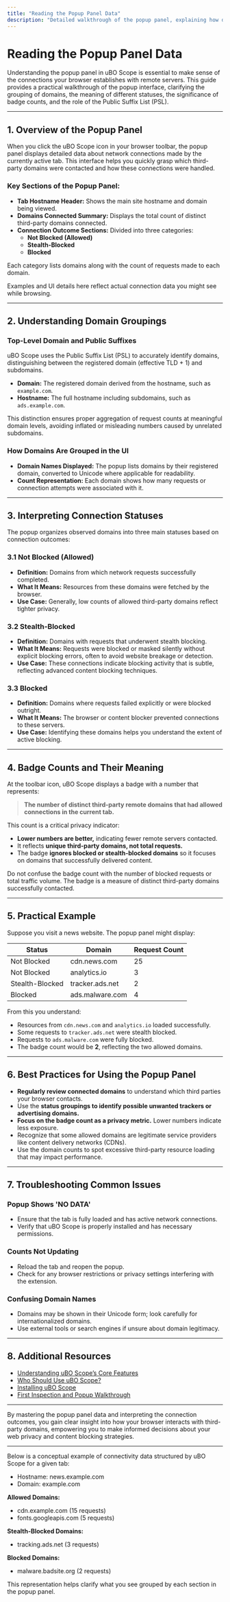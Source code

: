 ```yaml
---
title: "Reading the Popup Panel Data"
description: "Detailed walkthrough of the popup panel, explaining how domains are grouped and how to interpret statuses ('allowed', 'stealth', 'blocked'), badge counts, and the role of the public suffix list. Empowers users to make informed decisions about website behavior."
---
```


# Reading the Popup Panel Data

Understanding the popup panel in uBO Scope is essential to make sense of the connections your browser establishes with remote servers. This guide provides a practical walkthrough of the popup interface, clarifying the grouping of domains, the meaning of different statuses, the significance of badge counts, and the role of the Public Suffix List (PSL).

---

## 1. Overview of the Popup Panel

When you click the uBO Scope icon in your browser toolbar, the popup panel displays detailed data about network connections made by the currently active tab. This interface helps you quickly grasp which third-party domains were contacted and how these connections were handled.

### Key Sections of the Popup Panel:

- **Tab Hostname Header:** Shows the main site hostname and domain being viewed.
- **Domains Connected Summary:** Displays the total count of distinct third-party domains connected.
- **Connection Outcome Sections:** Divided into three categories:
  - **Not Blocked (Allowed)**
  - **Stealth-Blocked**
  - **Blocked**

Each category lists domains along with the count of requests made to each domain.

<Info>
Examples and UI details here reflect actual connection data you might see while browsing.
</Info>

---

## 2. Understanding Domain Groupings

### Top-Level Domain and Public Suffixes

uBO Scope uses the Public Suffix List (PSL) to accurately identify domains, distinguishing between the registered domain (effective TLD + 1) and subdomains.

- **Domain:** The registered domain derived from the hostname, such as `example.com`.
- **Hostname:** The full hostname including subdomains, such as `ads.example.com`.

This distinction ensures proper aggregation of request counts at meaningful domain levels, avoiding inflated or misleading numbers caused by unrelated subdomains.

### How Domains Are Grouped in the UI

- **Domain Names Displayed:** The popup lists domains by their registered domain, converted to Unicode where applicable for readability.
- **Count Representation:** Each domain shows how many requests or connection attempts were associated with it.

---

## 3. Interpreting Connection Statuses

The popup organizes observed domains into three main statuses based on connection outcomes:

### 3.1 Not Blocked (Allowed)

- **Definition:** Domains from which network requests successfully completed.
- **What It Means:** Resources from these domains were fetched by the browser.
- **Use Case:** Generally, low counts of allowed third-party domains reflect tighter privacy.

### 3.2 Stealth-Blocked

- **Definition:** Domains with requests that underwent stealth blocking.
- **What It Means:** Requests were blocked or masked silently without explicit blocking errors, often to avoid website breakage or detection.
- **Use Case:** These connections indicate blocking activity that is subtle, reflecting advanced content blocking techniques.

### 3.3 Blocked

- **Definition:** Domains where requests failed explicitly or were blocked outright.
- **What It Means:** The browser or content blocker prevented connections to these servers.
- **Use Case:** Identifying these domains helps you understand the extent of active blocking.

---

## 4. Badge Counts and Their Meaning

At the toolbar icon, uBO Scope displays a badge with a number that represents:

> **The number of distinct third-party remote domains that had allowed connections in the current tab.**

This count is a critical privacy indicator:

- **Lower numbers are better,** indicating fewer remote servers contacted.
- It reflects **unique third-party domains, not total requests.**
- The badge **ignores blocked or stealth-blocked domains** so it focuses on domains that successfully delivered content.

<Warning>
Do not confuse the badge count with the number of blocked requests or total traffic volume. The badge is a measure of distinct third-party domains successfully contacted.
</Warning>

---

## 5. Practical Example

Suppose you visit a news website. The popup panel might display:

| Status        | Domain           | Request Count |
|---------------|------------------|---------------|
| Not Blocked   | cdn.news.com     | 25            |
| Not Blocked   | analytics.io     | 3             |
| Stealth-Blocked | tracker.ads.net | 2             |
| Blocked      | ads.malware.com  | 4             |

From this you understand:
- Resources from `cdn.news.com` and `analytics.io` loaded successfully.
- Some requests to `tracker.ads.net` were stealth blocked.
- Requests to `ads.malware.com` were fully blocked.
- The badge count would be **2**, reflecting the two allowed domains.

---

## 6. Best Practices for Using the Popup Panel

- **Regularly review connected domains** to understand which third parties your browser contacts.
- Use the **status groupings to identify possible unwanted trackers or advertising domains.**
- **Focus on the badge count as a privacy metric.** Lower numbers indicate less exposure.
- Recognize that some allowed domains are legitimate service providers like content delivery networks (CDNs).
- Use the domain counts to spot excessive third-party resource loading that may impact performance.

---

## 7. Troubleshooting Common Issues

### Popup Shows 'NO DATA'
- Ensure that the tab is fully loaded and has active network connections.
- Verify that uBO Scope is properly installed and has necessary permissions.

### Counts Not Updating
- Reload the tab and reopen the popup.
- Check for any browser restrictions or privacy settings interfering with the extension.

### Confusing Domain Names
- Domains may be shown in their Unicode form; look carefully for internationalized domains.
- Use external tools or search engines if unsure about domain legitimacy.

---

## 8. Additional Resources

- [Understanding uBO Scope’s Core Features](../overview/introduction-essentials/core-features-overview)
- [Who Should Use uBO Scope?](../overview/introduction-essentials/audience-and-use-cases)
- [Installing uBO Scope](../guides/getting-started/installation)
- [First Inspection and Popup Walkthrough](../guides/getting-started/first-inspection)

---

By mastering the popup panel data and interpreting the connection outcomes, you gain clear insight into how your browser interacts with third-party domains, empowering you to make informed decisions about your web privacy and content blocking strategies.

---

<Accordion title="Popup Panel Data Structure Example">
Below is a conceptual example of connectivity data structured by uBO Scope for a given tab:

- Hostname: news.example.com
- Domain: example.com

**Allowed Domains:**
- cdn.example.com (15 requests)
- fonts.googleapis.com (5 requests)

**Stealth-Blocked Domains:**
- tracking.ads.net (3 requests)

**Blocked Domains:**
- malware.badsite.org (2 requests)

This representation helps clarify what you see grouped by each section in the popup panel.
</Accordion>

